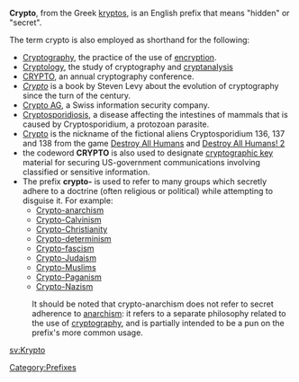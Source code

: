 '''Crypto''', from the Greek [[kryptos]], is an English prefix that means "hidden" or "secret".

The term crypto is also employed as shorthand for the following:

*[[Cryptography]], the practice of the use of [[encryption]].
*[[Cryptology]], the study of cryptography and [[cryptanalysis]]
*[[CRYPTO (conference)|CRYPTO]], an annual cryptography conference.
*''[[Crypto: How the Code Rebels Beat the Government Saving Privacy in the Digital Age|Crypto]]'' is a book by Steven Levy about the evolution of cryptography since the turn of the century.
*[[Crypto AG]], a Swiss information security company.
*[[Cryptosporidiosis]],  a disease affecting the intestines of mammals that is caused by Cryptosporidium, a protozoan parasite.
*[[Cryptosporidium 137| Crypto]] is the nickname of the fictional aliens Cryptosporidium 136, 137 and 138 from the game [[Destroy All Humans]] and [[Destroy All Humans! 2]]
* the codeword '''CRYPTO''' is also used to designate [[key (cryptography)|cryptographic key]] material for securing  US-government communications involving classified or sensitive information.
*The prefix '''crypto-''' is used to refer to many groups which secretly adhere to a doctrine (often religious or political) while attempting to disguise it.  For example:
**[[Crypto-anarchism]]
**[[Crypto-Calvinism]]
**[[Crypto-Christianity]]
**[[Crypto-determinism]]
**[[Crypto-fascism]]
**[[Crypto-Judaism]]
**[[Crypto-Muslims]]
**[[Crypto-Paganism]]
**[[Crypto-Nazism]]
:It should be noted that crypto-anarchism does not refer to secret adherence to [[anarchism]]: it refers to a separate philosophy related to the use of [[cryptography]], and is partially intended to be a pun on the prefix's more common usage.


[[Category:Prefixes]]

{{disambig}}

[[sv:Krypto]]